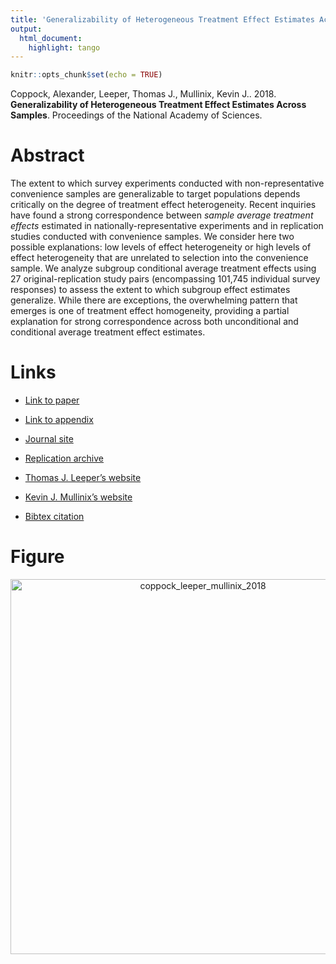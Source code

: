 ```yaml
---
title: 'Generalizability of Heterogeneous Treatment Effect Estimates Across Samples'
output:
  html_document:
    highlight: tango
---
```


```r
knitr::opts_chunk$set(echo = TRUE)
```

Coppock, Alexander, Leeper, Thomas J., Mullinix, Kevin J.. 2018. <b>Generalizability of Heterogeneous Treatment Effect Estimates Across Samples</b>. Proceedings of the National Academy of Sciences.

# Abstract
The extent to which survey experiments conducted with non-representative convenience samples are generalizable to target populations depends critically on the degree of treatment effect heterogeneity. Recent inquiries have found a strong correspondence between *sample average treatment effects* estimated in nationally-representative experiments and in replication studies conducted with convenience samples. We consider here two possible explanations: low levels of effect heterogeneity or high levels of effect heterogeneity that are unrelated to selection into the convenience sample. We analyze subgroup conditional average treatment effects using 27 original-replication study pairs (encompassing 101,745 individual survey responses) to assess the extent to which subgroup effect estimates generalize. While there are exceptions, the overwhelming pattern that emerges is one of treatment effect homogeneity, providing a partial explanation for strong correspondence across both unconditional and conditional average treatment effect estimates.

# Links
 - <a href='coppock_leeper_mullinix_2018.pdf' target='_blank'>Link to paper</a>
 - <a href='coppock_leeper_mullinix_2018_appendix.pdf'target='_blank'>Link to appendix</a>
 - <a href='https://doi.org/10.1073/pnas.1808083115'target='_blank'>Journal site</a>
 - <a href='https://doi.org/10.7910/DVN/4WNGEJ'target='_blank'>Replication archive</a>

 - <a href= 'https://thomasleeper.com' target='_blank'>Thomas J. Leeper's website</a>
 - <a href= 'https://kevinmullinix.com' target='_blank'>Kevin J. Mullinix's website</a>
 - <a href='coppock_leeper_mullinix_2018.bib'target='_blank'>Bibtex citation</a>

# Figure
<center><img src="display_figures/coppock_leeper_mullinix_2018_display.png" alt="coppock_leeper_mullinix_2018" width="600"></center>